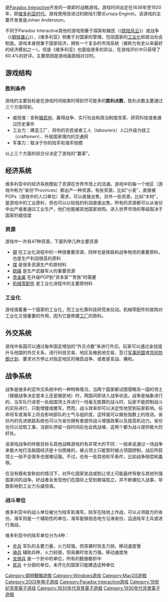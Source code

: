 {{noteTA|G1=Games}}
{{Infobox VG
| title = 维多利亚：太陽帝國
| image = [[File:VictoriaBox.jpg|256px]]
| caption=
| english =  Victoria: An Empire Under the Sun
| developer = [[Paradox_Interactive|Paradox Interactive]]
| publisher =
| designer =
| released = 2003年12月
| modes = [[單人遊戲|單人]]、[[多人遊戲|多人遊戲]]
| genre = [[戰略遊戲|戰略遊戲]]
| series=
| platforms = [[Microsoft_Windows|Microsoft Windows]]、[[Mac_OS_X|Mac OS X]]
}}

{{vgname|维多利亚：太阳帝国|en=Victoria: An Empire Under the Sun}}是[[Paradox_Interactive|Paradox Interactive]]开发的一款即时战略游戏。游戏时间设定在1836年至1920年，即[[维多利亚时代|维多利亚时代]]。游戏使用改进过的欧陆引擎(Europa Engine)。该游戏的主要开发者是Johan Andersson。

不同于Paradox Interactive其他的游戏侧重于探索和殖民（《[[欧陆风云|欧陆风云]]》）或战争（《[[钢铁雄心|钢铁雄心]]》），《维多利亚》侧重于对国家的管理，包括国家的[[工业化|工业化]]和政治社会制度。游戏本身侧重于国家经济，拥有一个复杂的市场系统（被称为有史以来最好的经济模拟之一）。但是《维多利亚》也面临很多的异议，在游戏评价中只获得了60.4%的好评。主要原因是游戏画面相对过时。

==游戏结构==
===胜利条件===
游戏的主要目标是在游戏时间结束时得到尽可能多的'''胜利点数'''，胜利点数主要通过三个方面得到。
*威信值：宣称[[殖民地|殖民地]]、赢得战争、实行社会和政治制度改革、研究科技或者通过历史事件
*工业力：建造工厂、将你的农民或者工人（labourers）人口升级为技工（craftsmen）、升级国家境内的交通网
*军事力：取决于你的陆军和海军规模
以上三个方面的综合分决定了游戏的“赢家”。

==经济系统==
维多利亚中的经济系统模拟了资源在世界市场上的流通。游戏中的每一个地区（游戏中称为“省份”Provinces）都出产一种资源。有些资源，比如“小麦”，直接被POPs（游戏中的人口单位）需求，可以直接出售。另外一些资源，比如“木材”，是游戏中的工业原料，但也可以以较低的利润直接出售。所有的资源都可以从省份中出产或者通过工业生产，他们也能被其他国家收购。进入世界市场的等级取决于国家的威信度
===资源===
游戏中一共有47种资源，下面列举几种主要资源
*[[钢|钢]] 在工业化进程中的一种很重要资源，同样也是铁路和战争物资的重要原料，也是生产利润很高的原料
*[[煤|煤]] 是很多资源生产的原材料
*[[硫磺|硫磺]] 是生产武器军火的重要资源
*[[贵金属|贵金属]] 在升级POP到“资本家”“贵族”时需要
*[[机械零配件|机械零配件]] 是工业化进程中的主要原材料
===工业化===
游戏很着重一个国家的工业化，而工业化靠科技研究来拉动。机械零配件的收购对工业化又很重要的作用，因为它是修建[[工厂|工厂]]的原料。

==外交系统==
游戏中各国可以通过每年固定增加的“外交点数”来进行外交。玩家可以通过金钱提升与他国的外交关系、进行科技交易、地区及殖民地交易、签订[[军事同盟|军事同盟]]或[[共同防御计划|共同防御计划]]、要求对方停止对指定地区的殖民战争、或者是宣战、媾和。
==战争系统==

战争是维多利亚外交系统中的一种特殊情况，当两个国家都试图侵略另一国的领土（根据战争决定是本土还是殖民地）时，两国间即进入战争状态。战争是抽象进行的，当军队行进至一处敌国领土并进行一场毫无胜算的战斗时，玩家不能控制战斗的实际进行，只能增援或撤军。然而，战斗效率却可以决定性地受到玩家影响。任命将军或海军上将会影响部队的士气与组织度，这样就可以做些指数上的改进。省份内的先进铁路系统也可以为省份拥有者提供战斗增强效果以及提高机动力。省份也可以加筑工事，当部队停留一段时间后也会筑战壕，这两个都为战斗提供极大的好处。

该游戏战争的终极目标与其他战略游戏的有非常大的不同：一般来说通过一场战争来极大地打击敌国经济是十分困难的，被占领土只能暂时被占领国控制，战后所获领土一般不会很多也很难征服。不过，也有一些其他和平条件，比如战争赔偿和羞辱。

在没有既有宣称权的情况下，对开化国家宣战或割让领土可能最终导致与其他列强国家间的战争。好战者会发现他们在国际上受到极端孤立，并不断被拉入战事，导致影响到工业力与威信值。

===战斗单位===

维多利亚中的战斗单位被分为陆军和海军。陆军在陆地上作战，可以占领敌方的省份。海军则是一个辅助性的单位，海军能够炮击地方沿海省份，运送陆军士兵或进行海战。

维多利亚中的陆军单位分为4种：
*[[步兵|步兵]] 军队的主要力量，火力较强，但突袭时攻击力弱，移动速度慢
*[[骑兵|骑兵]] 辅助兵种，火力较弱，但突袭时攻击力强，移动速度快
*[[龙骑兵|龙骑兵]] 是一个折中的单位，所有的数据都折中
*[[民兵|民兵]] 十分弱的单位，未开化的国家只能建造这种单位

{{Paradox Interactive電子遊戲}}

{{Portal bar|電子遊戲}}

{{DEFAULTSORT:Victoria An Empire Under The Sun}}
[[Category:即時戰略遊戲|Category:即時戰略遊戲]]
[[Category:Windows游戏|Category:Windows游戏]]
[[Category:MacOS遊戲|Category:MacOS遊戲]]
[[Category:2003年电子游戏|Category:2003年电子游戏]]
[[Category:Paradox_Interactive游戏|Category:Paradox Interactive游戏]]
[[Category:19世纪背景電子游戏|Category:19世纪背景電子游戏]]
[[Category:1830年代背景電子遊戲|Category:1830年代背景電子遊戲]]
[[Category:1930年代背景電子遊戲|Category:1930年代背景電子遊戲]]